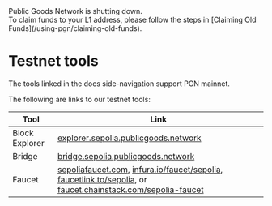  
<Callout type="warning" emoji="⚠️">
  Public Goods Network is shutting down.<br/>To claim funds to your L1 address, please follow the steps in [Claiming Old Funds](/using-pgn/claiming-old-funds).
</Callout>

<br />

# Testnet tools

The tools linked in the docs side-navigation support PGN mainnet. 

The following are links to our testnet tools:

| Tool           | Link                                                                                                                                                                                             |
| -------------- | ------------------------------------------------------------------------------------------------------------------------------------------------------------------------------------------------ |
| Block Explorer | [explorer.sepolia.publicgoods.network](https://explorer.sepolia.publicgoods.network/)                                                                                                            |
| Bridge         | [bridge.sepolia.publicgoods.network](https://bridge.sepolia.publicgoods.network/)                                                                                                                                   |
| Faucet         | [sepoliafaucet.com](https://sepoliafaucet.com), [infura.io/faucet/sepolia](https://infura.io/faucet/sepolia), [faucetlink.to/sepolia](https://faucetlink.to/sepolia), or [faucet.chainstack.com/sepolia-faucet](https://faucet.chainstack.com/sepolia-faucet) |
